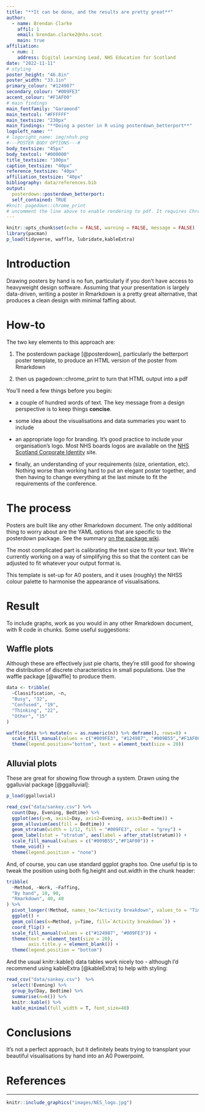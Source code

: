---
title: "**It can be done, and the results are pretty great**"
author: 
  - name: Brendan Clarke
    affil: 1
    email: brendan.clarke2@nhs.scot
    main: true
affiliation:
  - num: 1
    address: Digital Learning Lead, NHS Education for Scotland
date: "2022-11-11"
# styling
poster_height: "46.8in"
poster_width: "33.1in"
primary_colour: "#124987"
secondary_colour: "#009FE3"
accent_colour: "#F1AF00"
# main findings
main_fontfamily: "Garamond"
main_textcol: "#FFFFFF"
main_textsize: "230px"
main_findings: "**Doing a poster in R using posterdown_betterport**"
logoleft_name: ""
# logoright_name: img/nhsh.png
#---POSTER BODY OPTIONS---#
body_textsize: "45px"
body_textcol: "#000000"
title_textsize: "100px"
caption_textsize: "40px"
reference_textsize: "40px"
affiliation_textsize: "40px"
bibliography: data/references.bib
output: 
  posterdown::posterdown_betterport:
  self_contained: TRUE
#knit: pagedown::chrome_print
# uncomment the line above to enable rendering to pdf. It requires Chrome - and so won't work on Rstudio cloud.
---

```{r setup, include=FALSE}
knitr::opts_chunk$set(echo = FALSE, warning = FALSE, message = FALSE)
library(pacman)
p_load(tidyverse, waffle, lubridate,kableExtra)
```

# Introduction

Drawing posters by hand is no fun, particularly if you don't have access to heavyweight design software. Assuming that your presentation is largely data-driven, writing a poster in Rmarkdown is a pretty great alternative, that produces a clean design with minimal faffing about.

# How-to

The two key elements to this approach are:

1.  The posterdown package [@posterdown], particularly the betterport poster template, to produce an HTML version of the poster from Rmarkdown

2.  then us pagedown::chrome_print to turn that HTML output into a pdf

You'll need a few things before you begin:

-   a couple of hundred words of text. The key message from a design perspective is to keep things **concise**.

-   some idea about the visualisations and data summaries you want to include

-   an appropriate logo for branding. It's good practice to include your organisation's logo. Most NHS boards logos are available on the [NHS Scotland Corporate Identity](https://www.nhsscotlandci.scot.nhs.uk/digital-assets/nhs-scotland/) site.

-   finally, an understanding of your requirements (size, orientation, etc). Nothing worse than working hard to put an elegant poster together, and then having to change everything at the last minute to fit the requirements of the conference.

# The process

Posters are built like any other Rmarkdown document. The only additional thing to worry about are the YAML options that are specific to the posterdown package. See the summary [on the package wiki](https://github.com/brentthorne/posterdown/wiki).

The most complicated part is calibrating the text size to fit your text. We're currently working on a way of simplifying this so that the content can be adjusted to fit whatever your output format is.

This template is set-up for A0 posters, and it uses (roughly) the NHSS colour palette to harmonise the appearance of visualisations.

# Result

To include graphs, work as you would in any other Rmarkdown document, with R code in chunks. Some useful suggestions:

## Waffle plots

Although these are effectively just pie charts, they're still good for showing the distribution of discrete characteristics in small populations. Use the waffle package [@waffle] to produce them.

```{r out.width='90%', fig.cap='Example of an analyst population', fig.align='center'}
data <- tribble(
  ~Classification, ~n,
  "Busy", "32", 
  "Confused", "19",
  "Thinking", "22",
  "Other", "15"
)

waffle(data %>% mutate(n = as.numeric(n)) %>% deframe(), rows=8) +
  scale_fill_manual(values = c("#009FE3", "#124987", "#009B55","#F1AF00"), name="") +
  theme(legend.position="bottom", text = element_text(size = 20))

```

## Alluvial plots

These are great for showing flow through a system. Drawn using the ggalluvial package [@ggalluvial]:

```{r out.width="80%", fig.cap='After-work outcomes', fig.align='center'}
p_load(ggalluvial)

read_csv("data/sankey.csv") %>%
  count(Day, Evening, Bedtime) %>%
  ggplot(aes(y=n, axis1=Day, axis2=Evening, axis3=Bedtime)) +
  geom_alluvium(aes(fill = Bedtime)) +
  geom_stratum(width = 1/12, fill = "#009FE3", color = "grey") +
  geom_label(stat = "stratum", aes(label = after_stat(stratum))) +
  scale_fill_manual(values = c("#009B55","#F1AF00")) +
  theme_void() +
  theme(legend.position = "none")
```

And, of course, you can use standard ggplot graphs too. One useful tip is to tweak the position using both fig.height and out.width in the chunk header:

```{r fig.height=3, out.width="100%", fig.cap="Effects on the poster-building process"}
tribble(
  ~Method, ~Work, ~Faffing,
  "By hand", 10, 90,
  "Rmarkdown", 40, 40
) %>%
  pivot_longer(!Method, names_to="Activity breakdown", values_to = "Time") %>%
  ggplot() +
  geom_col(aes(x=Method, y=Time, fill=`Activity breakdown`)) +
  coord_flip() +
  scale_fill_manual(values = c("#124987", "#009FE3")) + 
  theme(text = element_text(size = 20),
        axis.title.y = element_blank()) +
  theme(legend.position = "bottom")
```

And the usual knitr::kable() data tables work nicely too - although I'd recommend using kableExtra [@kableExtra] to help with styling:

```{r}

read_csv("data/sankey.csv")  %>%
  select(!Evening) %>%
  group_by(Day, Bedtime) %>%
  summarise(n=n()) %>%
  knitr::kable() %>%
  kable_minimal(full_width = T, font_size=40)

```

# Conclusions

It's not a perfect approach, but it definitely beats trying to transplant your beautiful visualisations by hand into an A0 Powerpoint.

# References

::: {#refs}
:::

------------------------------------------------------------------------

```{r out.width='50%', fig.align='center'}
knitr::include_graphics("images/NES_logo.jpg")
```
